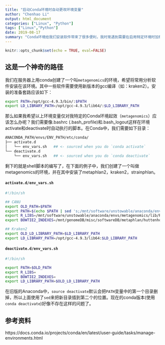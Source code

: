 ```yaml
---
title: "启动Conda环境时自动更改环境变量"
author: "Chenhao Li"
output: html_document
categories: ["Linux", "Python"]
tags: ["Linux","Python"]
date: 2019-08-17
summary: "Conda环境给我们安装软件带来了很多便利，我时常遇到需要在启用特定环境时加载环境变量的需求，本文介绍如何自动化这一过程"
---
```


```r
knitr::opts_chunk$set(echo = TRUE, eval=FALSE)
```

## 这是一个神奇的路径

我们在服务器上用conda创建了一个叫`metagenomics`的环境，希望将常用分析软件安装在该环境。其中一些软件需要使用新版本的gcc编译（如：kraken2）。安装的准备套路应该如下：

```sh
export PATH=/opt/gcc-4.9.3/bin/:$PATH
export LD_LIBRARY_PATH=/opt/gcc-4.9.3/lib64/:$LD_LIBRARY_PATH
```

那么如果我希望以上环境变量仅对我特定的Conda环境起效（`metagenomics`）应该怎么办呢？我们需要像.bashrc (.bash_profile)和.bash_logout这样在环境activate和deactivate时自动执行的脚本。在Conda中，我们需要如下目录：

```sh
ANACONDA_PATH/envs/ENV_PATH/etc/conda/
├── activate.d        
│   └── env_vars.sh   ## <- sourced when you do `conda activate`
└── deactivate.d     
    └── env_vars.sh   ## <- sourced when you do `conda deactivate`
```

剩下的就是shell脚本的编写了，在下面的例子中，我们创建了一个叫做metagenomics的环境，并在其中安装了metaphlan2，kraken2，strainphlan。

#### `activate.d/env_vars.sh `

```sh
#!/bin/sh

## CANU
export OLD_PATH=$PATH
export PATH=$(echo $PATH | sed 's;/mnt/software/unstowable/anaconda/envs/metagenomics/bin:;/mnt/software/unstowable/anaconda/envs/metagenomics/bin:/mnt/software/unstowable/biobakery-metaphlan2-26610e07f840:/mnt/software/unstowable/biobakery-metaphlan2-26610e07f840/utils/:/mnt/software/unstowable/biobakery-metaphlan2-26610e07f840/strainphlan_src/:;')
export R_LIBS=/mnt/software/unstowable/anaconda/envs/metagenomics/lib/R/library
export BOWTIE2_INDEXES=/mnt/genomeDB/misc/softwareDB/metaphlan/huttenhower.sph.harvard.edu/metaphlan/bowtie2db/

## Kraken2
export OLD_LD_LIBRARY_PATH=$LD_LIBRARY_PATH
export LD_LIBRARY_PATH=/opt/gcc-4.9.3/lib64:$LD_LIBRARY_PATH
```

#### `deactivate.d/env_vars.sh `

```sh
#!/bin/sh

export PATH=$OLD_PATH
export R_LIBS=
export BOWTIE2_INDEXES=
export LD_LIBRARY_PATH=$OLD_LD_LIBRARY_PATH
```

在旧版的Anaconda中，`source deactivate`默认会把`PATH`变量中的第一个目录删掉，所以上面使用了`sed`来把新目录插到第二个的位置。现在的conda版本(使用`conda deactivate`)好像不存在这样的问题了。

## 参考资料

https://docs.conda.io/projects/conda/en/latest/user-guide/tasks/manage-environments.html
